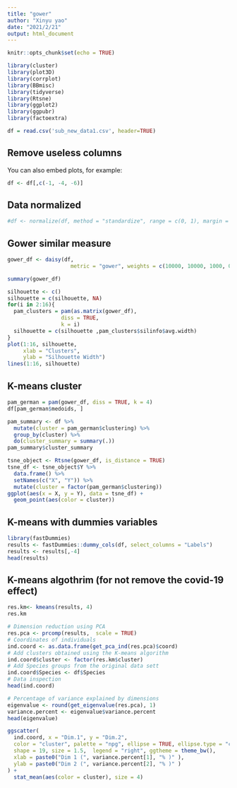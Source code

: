 ```yaml
---
title: "gower"
author: "Xinyu yao"
date: "2021/2/21"
output: html_document
---
```


```r
knitr::opts_chunk$set(echo = TRUE)
```

```r
library(cluster)
library(plot3D)
library(corrplot)
library(BBmisc)
library(tidyverse)
library(Rtsne)
library(ggplot2)
library(ggpubr)
library(factoextra)
```


```r
df = read.csv('sub_new_data1.csv', header=TRUE)
```

## Remove useless columns

You can also embed plots, for example:

```r
df <- df[,c(-1, -4, -6)]
```

## Data normalized

```r
#df <- normalize(df, method = "standardize", range = c(0, 1), margin = 1L, on.constant = "quiet")
```

## Gower similar measure

```r
gower_df <- daisy(df,
                    metric = "gower", weights = c(10000, 10000, 1000, 0.0001))
```

```r
summary(gower_df)
```

```r
silhouette <- c()
silhouette = c(silhouette, NA)
for(i in 2:16){
  pam_clusters = pam(as.matrix(gower_df),
                 diss = TRUE,
                 k = i)
  silhouette = c(silhouette ,pam_clusters$silinfo$avg.width)
}
plot(1:16, silhouette,
     xlab = "Clusters",
     ylab = "Silhouette Width")
lines(1:16, silhouette)
```

## K-means cluster

```r
pam_german = pam(gower_df, diss = TRUE, k = 4)
df[pam_german$medoids, ]
```

```r
pam_summary <- df %>%
  mutate(cluster = pam_german$clustering) %>%
  group_by(cluster) %>%
  do(cluster_summary = summary(.))
pam_summary$cluster_summary
```


```r
tsne_object <- Rtsne(gower_df, is_distance = TRUE)
tsne_df <- tsne_object$Y %>%
  data.frame() %>%
  setNames(c("X", "Y")) %>%
  mutate(cluster = factor(pam_german$clustering))
ggplot(aes(x = X, y = Y), data = tsne_df) +
  geom_point(aes(color = cluster))
```

## K-means with dummies variables

```r
library(fastDummies)
results <- fastDummies::dummy_cols(df, select_columns = "Labels")
results <- results[,-4]
head(results)
```

## K-means algothrim (for not remove the covid-19 effect)

```r
res.km<- kmeans(results, 4)
res.km
```

```r
# Dimension reduction using PCA
res.pca <- prcomp(results,  scale = TRUE)
# Coordinates of individuals
ind.coord <- as.data.frame(get_pca_ind(res.pca)$coord)
# Add clusters obtained using the K-means algorithm
ind.coord$cluster <- factor(res.km$cluster)
# Add Species groups from the original data sett
ind.coord$Species <- df$Species
# Data inspection
head(ind.coord)
```

```r
# Percentage of variance explained by dimensions
eigenvalue <- round(get_eigenvalue(res.pca), 1)
variance.percent <- eigenvalue$variance.percent
head(eigenvalue)
```

```r
ggscatter(
  ind.coord, x = "Dim.1", y = "Dim.2", 
  color = "cluster", palette = "npg", ellipse = TRUE, ellipse.type = "convex",
  shape = 19, size = 1.5,  legend = "right", ggtheme = theme_bw(),
  xlab = paste0("Dim 1 (", variance.percent[1], "% )" ),
  ylab = paste0("Dim 2 (", variance.percent[2], "% )" )
) +
  stat_mean(aes(color = cluster), size = 4)
```

